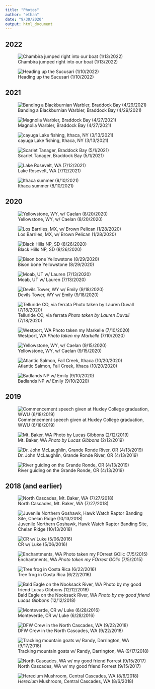 ```yaml
---
title: "Photos"
author: "ethan"
date: "9/30/2020"
output: html_document
---
```

## **2022**

![Chambira jumped right into our boat (1/13/2022)](C:\Users\ethan\OneDrive\Documents\Github\Repos\website\images\river_joe.jpg)

![Heading up the Sucusari (1/10/2022)](C:\Users\ethan\OneDrive\Documents\Github\Repos\website\images\chambira.jpg)

## **2021**

![Banding a Blackburnian Warbler, Braddock Bay (4/29/2021)](C:\Users\ethan\OneDrive\Documents\Github\Repos\website\images\warb.jpg)

![Magnolia Warbler, Braddock Bay (4/27/2021)](C:\Users\ethan\OneDrive\Documents\Github\Repos\website\images\magnolia2.jpg) 

![cayuga Lake fishing, Ithaca, NY (3/13/2021)](C:\Users\ethan\OneDrive\Documents\Github\Repos\website\images\cayuga.jpg) 

![Scarlet Tanager, Braddock Bay (5/1/2021)](C:\Users\ethan\OneDrive\Documents\Github\Repos\website\images\scarlet.jpg) 

![Lake Rosevelt, WA (7/12/2021)](C:\Users\ethan\OneDrive\Documents\Github\Repos\website\images\house-boat.jpg)

![Ithaca summer (8/10/2021)](C:\Users\ethan\OneDrive\Documents\Github\Repos\website\images\ithaca-caelan.jpg)

## **2020**
  
![Yellowstone, WY, w/ Caelan (8/20/2020)](C:\Users\ethan\OneDrive\Documents\Github\Repos\website\images\caelan_ethan_night.jpg)

![Los Barriles, MX, w/ Brown Pelican (1/28/2020)](C:\Users\ethan\OneDrive\Documents\Github\Repos\website\images\ethan_pelican.PNG)

![Black Hills NP, SD (8/26/2020)](C:\Users\ethan\OneDrive\Documents\Github\Repos\website\images\black_hills.jpg)

![Bison bone Yellowstone (8/29/2020)](C:\Users\ethan\OneDrive\Documents\Github\Repos\website\images\ethan_bone.jpg)

![Moab, UT w/ Lauren (7/13/2020)](C:\Users\ethan\OneDrive\Documents\Github\Repos\website\images\lauren_utah.jpg)

![Devils Tower, WY w/ Emily (9/18/2020)](C:\Users\ethan\OneDrive\Documents\Github\Repos\website\images\em2.jpg)

![Telluride CO, via ferrata *Photo taken by Lauren Duvall* (7/18/2020)](C:\Users\ethan\OneDrive\Documents\Github\Repos\website\images\ethan_via.jpg)

![Westport, WA *Photo taken my Markelle* (7/10/2020)](C:\Users\ethan\OneDrive\Documents\Github\Repos\website\images\westport_sky.jpg)

![Yellowstone, WY, w/ Caelan (9/15/2020)](C:\Users\ethan\OneDrive\Documents\Github\Repos\website\images\caelan_yellowstone.jpg)

![Atlantic Salmon, Fall Creek, Ithaca  (10/20/2020)](C:\Users\ethan\OneDrive\Documents\Github\Repos\website\images\salmon.jpg) 

![Badlands NP w/ Emily (9/10/2020)](C:\Users\ethan\OneDrive\Documents\Github\Repos\website\images\emily_badlands.jpg)

## **2019**
  
![Commencement speech given at Huxley College graduation, WWU (6/18/2019)](C:\Users\ethan\OneDrive\Documents\Github\Repos\website\images\speech.jpg)
  
![Mt. Baker, WA *Photo by Lucas Gibbons* (2/12/2019)](C:\Users\ethan\OneDrive\Documents\Github\Repos\website\images\baker.jpg)

![Dr. John McLaughlin, Grande Ronde River, OR (4/13/2019)](C:\Users\ethan\OneDrive\Documents\Github\Repos\website\images\john.jpg)

![River guiding on the Grande Ronde, OR (4/13/2019)](C:\Users\ethan\OneDrive\Documents\Github\Repos\website\images\grande_ronde.jpg)

## **2018 (and earlier)**

![North Cascades, Mt. Baker, WA (7/27/2018)](C:\Users\ethan\OneDrive\Documents\Github\Repos\website\images\north_cascades.jpg)

![Juvenile Northern Goshawk, Hawk Watch Raptor Banding Site, Chelan Ridge (10/13/2018)](C:\Users\ethan\OneDrive\Documents\Github\Repos\website\images\goshawk.jpg)

![CR w/ Luke (5/06/2016)](C:\Users\ethan\OneDrive\Documents\Github\Repos\website\images\\luke_kayak.jpg)

![Enchantments, WA *Photo taken my FOrrest GOlic* (7/5/2015)](C:\Users\ethan\OneDrive\Documents\Github\Repos\website\images\ethan_goat.jpg)

![Tree frog in Costa Rica (6/22/2016)](C:\Users\ethan\OneDrive\Documents\Github\Repos\website\images\treefrog.jpg)

![Bald Eagle on the Nooksack River, WA *Photo by my good friend Lucas Gibbons* (12/12/2018)](C:\Users\ethan\OneDrive\Documents\Github\Repos\website\images\lucas_eagle.jpg)

![Monteverde, CR w/ Luke (6/28/2016)](C:\Users\ethan\OneDrive\Documents\Github\Repos\website\images\lukewater.jpg)

![DFW Crew in the North Cascades, WA (9/22/2018)](C:\Users\ethan\OneDrive\Documents\Github\Repos\website\images\campingout.jpg)

![Tracking mountain goats w/ Randy, Darrington, WA (9/17/2018)](C:\Users\ethan\OneDrive\Documents\Github\Repos\website\images\ethan_and_randy.jpg)

![North Cascades, WA w/ my good friend Forrest (9/15/2017)](C:\Users\ethan\OneDrive\Documents\Github\Repos\website\images\fmountains.jpg)

![*Herecium* Mushroom, Central Cascades, WA (8/6/2018)](C:\Users\ethan\OneDrive\Documents\Github\Repos\website\images\mushroom.jpg)
